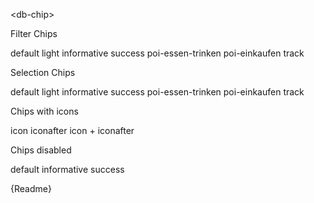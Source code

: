 

<Meta title="04-Data-Display/Chip/Intro" />

<db-headline variant="1">&lt;db-chip&gt;</db-headline>

<db-headline>Filter Chips</db-headline>

<Canvas>
  <db-chip interactiontype="filter">default</db-chip>
  <db-chip interactiontype="filter" variant="light">light</db-chip>
  <db-chip interactiontype="filter" variant="informative">
    informative
  </db-chip>
  <db-chip interactiontype="filter" variant="success">
    success
  </db-chip>
  <db-chip interactiontype="filter" variant="poi-essen-trinken">
    poi-essen-trinken
  </db-chip>
  <db-chip interactiontype="filter" variant="poi-einkaufen" selected>
    poi-einkaufen
  </db-chip>
  <db-chip interactiontype="filter" variant="track">
    track
  </db-chip>
</Canvas>

<db-headline>Selection Chips</db-headline>

<Canvas>
  <db-chip>default</db-chip>
  <db-chip variant="light">light</db-chip>
  <db-chip variant="informative">informative</db-chip>
  <db-chip variant="success">success</db-chip>
  <db-chip variant="poi-essen-trinken" selected>poi-essen-trinken</db-chip>
  <db-chip variant="poi-einkaufen">poi-einkaufen</db-chip>
  <db-chip variant="track">track</db-chip>
</Canvas>

<db-headline>Chips with icons</db-headline>

<Canvas>
  <db-chip interactiontype="filter" icon="account">icon</db-chip>
  <db-chip interactiontype="filter" iconafter="account">iconafter</db-chip>
  <db-chip interactiontype="filter" icon="account" iconafter="account">
    icon + iconafter
  </db-chip>
</Canvas>

<db-headline>Chips disabled</db-headline>

<Canvas>
  <db-chip interactiontype="filter">default</db-chip>
  <db-chip interactiontype="filter" variant="informative" disabled>
    informative
  </db-chip>
  <db-chip interactiontype="filter" variant="success">
    success
  </db-chip>
</Canvas>

<Markdown>{Readme}</Markdown>
